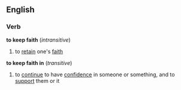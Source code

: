 ==English==
===Verb===
'''to keep faith'''  (''intransitive'')
# to [[retain]] one's [[faith]]
'''to keep faith in'''  (''transitive'')
# to [[continue]] to have [[confidence]] in someone or something, and to [[support]] them or it